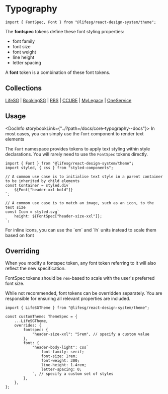 
<Meta title="Foundations/Typography/Introduction" />

# Typography

```tsx
import { FontSpec, Font } from "@lifesg/react-design-system/theme";
```

The **fontspec** tokens define these font styling properties:

-   font family
-   font size
-   font weight
-   line height
-   letter spacing

A **font** token is a combination of these font tokens.

## Collections

[LifeSG](/docs/foundations-typography-lifesg--docs) |
[BookingSG](/docs/foundations-typography-bookingsg--docs) |
[RBS](/docs/foundations-typography-rbs--docs) |
[CCUBE](/docs/foundations-typography-ccube--docs) |
[MyLegacy](/docs/foundations-typography-mylegacy--docs) |
[OneService](/docs/foundations-typography-oneservice--docs)

## Usage

<DocInfo storybookLink={"../?path=/docs/core-typography--docs"}>
    In most cases, you can simply use the `Font` component to render text
    elements
</DocInfo>

The `Font` namespace provides tokens to apply text styling within style
declarations. You will rarely need to use the `FontSpec` tokens directly.

```tsx
import { Font } from "@lifesg/react-design-system/theme";
import styled, { css } from "styled-components";

// A common use case is to initialise text style in a parent container to be inherited by child elements
const Container = styled.div`
    ${Font["header-xxl-bold"]}
`;

// A common use case is to match an image, such as an icon, to the text size
const Icon = styled.svg`
    height: ${FontSpec["header-size-xxl"]};
`;
```

<DocNote>
    For inline icons, you can use the `em` and `lh` units instead to scale them
    based on font
</DocNote>

## Overriding

When you modify a fontspec token, any font token referring to it will also
reflect the new specification.

FontSpec tokens should be `rem`-based to scale with the user's preferred font size.

While not recommended, font tokens can be overridden separately. You are
responsible for ensuring all relevant properties are included.

```tsx
import { LifeSGTheme } from "@lifesg/react-design-system/theme";

const customTheme: ThemeSpec = {
    ...LifeSGTheme,
    overrides: {
        fontspec: {
            "header-size-xxl": "5rem", // specify a custom value
        },
        font: {
            "header-body-light": css`
                font-family: serif;
                font-size: 1rem;
                font-weight: 300;
                line-height: 1.4rem;
                letter-spacing: 0;
            `, // specify a custom set of styles
        },
    },
};
```
